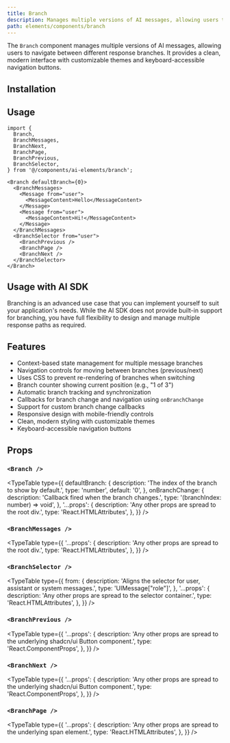 ```yaml
---
title: Branch
description: Manages multiple versions of AI messages, allowing users to navigate between different response branches.
path: elements/components/branch
---
```


The `Branch` component manages multiple versions of AI messages, allowing users to navigate between different response branches. It provides a clean, modern interface with customizable themes and keyboard-accessible navigation buttons.

<Preview path="branch" />

## Installation

<ElementsInstaller path="branch" />

## Usage

```tsx
import {
  Branch,
  BranchMessages,
  BranchNext,
  BranchPage,
  BranchPrevious,
  BranchSelector,
} from '@/components/ai-elements/branch';
```

```tsx
<Branch defaultBranch={0}>
  <BranchMessages>
    <Message from="user">
      <MessageContent>Hello</MessageContent>
    </Message>
    <Message from="user">
      <MessageContent>Hi!</MessageContent>
    </Message>
  </BranchMessages>
  <BranchSelector from="user">
    <BranchPrevious />
    <BranchPage />
    <BranchNext />
  </BranchSelector>
</Branch>
```

## Usage with AI SDK

<Callout>
  Branching is an advanced use case that you can implement yourself to suit your
  application's needs. While the AI SDK does not provide built-in support for
  branching, you have full flexibility to design and manage multiple response
  paths as required.
</Callout>

## Features

- Context-based state management for multiple message branches
- Navigation controls for moving between branches (previous/next)
- Uses CSS to prevent re-rendering of branches when switching
- Branch counter showing current position (e.g., "1 of 3")
- Automatic branch tracking and synchronization
- Callbacks for branch change and navigation using `onBranchChange`
- Support for custom branch change callbacks
- Responsive design with mobile-friendly controls
- Clean, modern styling with customizable themes
- Keyboard-accessible navigation buttons

## Props

### `<Branch />`

<TypeTable
  type={{
    defaultBranch: {
      description: 'The index of the branch to show by default.',
      type: 'number',
      default: '0',
    },
    onBranchChange: {
      description: 'Callback fired when the branch changes.',
      type: '(branchIndex: number) => void',
    },
    '...props': {
      description: 'Any other props are spread to the root div.',
      type: 'React.HTMLAttributes<HTMLDivElement>',
    },
  }}
/>

### `<BranchMessages />`

<TypeTable
  type={{
    '...props': {
      description: 'Any other props are spread to the root div.',
      type: 'React.HTMLAttributes<HTMLDivElement>',
    },
  }}
/>

### `<BranchSelector />`

<TypeTable
  type={{
    from: {
      description: 'Aligns the selector for user, assistant or system messages.',
      type: 'UIMessage["role"]',
    },
    '...props': {
      description: 'Any other props are spread to the selector container.',
      type: 'React.HTMLAttributes<HTMLDivElement>',
    },
  }}
/>

### `<BranchPrevious />`

<TypeTable
  type={{
    '...props': {
      description: 'Any other props are spread to the underlying shadcn/ui Button component.',
      type: 'React.ComponentProps<typeof Button>',
    },
  }}
/>

### `<BranchNext />`

<TypeTable
  type={{
    '...props': {
      description: 'Any other props are spread to the underlying shadcn/ui Button component.',
      type: 'React.ComponentProps<typeof Button>',
    },
  }}
/>

### `<BranchPage />`

<TypeTable
  type={{
    '...props': {
      description: 'Any other props are spread to the underlying span element.',
      type: 'React.HTMLAttributes<HTMLSpanElement>',
    },
  }}
/>
